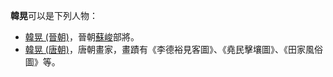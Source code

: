 '''韓晃'''可以是下列人物：
* [[韓晃_(晉朝)|韓晃 (晉朝)]]，晉朝[[蘇峻|蘇峻]]部將。
* [[韓晃_(唐朝)|韓晃 (唐朝)]]，唐朝畫家，畫蹟有《李德裕見客圖》、《堯民擊壤圖》、《田家風俗圖》等。

{{disambig|H晃|Cat=二字韩姓人名消歧义}}